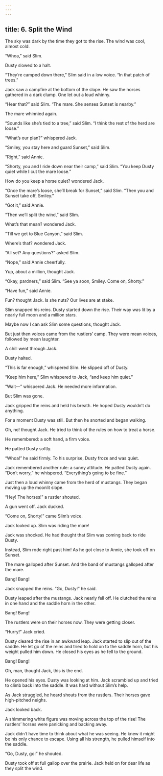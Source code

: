 ```yaml
---
---
---
```

title: 6. Split the Wind
---



The sky was dark by the time they got to the rise. The wind was cool, almost cold.

“Whoa,” said Slim.

Dusty slowed to a halt.

“They’re camped down there,” Slim said in a low voice. “In that patch of trees.”

Jack saw a campfire at the bottom of the slope. He saw the horses gathered in a dark clump. One let out a loud whinny.

“Hear that?” said Slim. “The mare. She senses Sunset is nearby.”

The mare whinnied again.

“Sounds like she’s tied to a tree,” said Slim. “I think the rest of the herd are loose.”

“What’s our plan?” whispered Jack.

“Smiley, you stay here and guard Sunset,” said Slim.

“Right,” said Annie.

“Shorty, you and I ride down near their camp,” said Slim. “You keep Dusty quiet while I cut the mare loose.”

How do you keep a horse quiet? wondered Jack.

“Once the mare’s loose, she’ll break for Sunset,” said Slim. “Then you and Sunset take off, Smiley.”

“Got it,” said Annie.

“Then we’ll split the wind,” said Slim.

What’s that mean? wondered Jack.

“Till we get to Blue Canyon,” said Slim.

Where’s that? wondered Jack.

“All set? Any questions?” asked Slim.

“Nope,” said Annie cheerfully.

Yup, about a million, thought Jack.

“Okay, pardners,” said Slim. “See ya soon, Smiley. Come on, Shorty.”

“Have fun,” said Annie.

Fun? thought Jack. Is she nuts? Our lives are at stake.

Slim snapped his reins. Dusty started down the rise. Their way was lit by a nearly full moon and a million stars.

Maybe now I can ask Slim some questions, thought Jack.

But just then voices came from the rustlers’ camp. They were mean voices, followed by mean laughter.

A chill went through Jack.

Dusty halted.

“This is far enough,” whispered Slim. He slipped off of Dusty.

“Keep him here,” Slim whispered to Jack, “and keep him quiet.”

“Wait—” whispered Jack. He needed more information.

But Slim was gone.

Jack gripped the reins and held his breath. He hoped Dusty wouldn’t do anything.

For a moment Dusty was still. But then he snorted and began walking.

Oh, no! thought Jack. He tried to think of the rules on how to treat a horse.

He remembered: a soft hand, a firm voice.

He patted Dusty softly.

“Whoa!” he said firmly. To his surprise, Dusty froze and was quiet.

Jack remembered another rule: a sunny attitude. He patted Dusty again. “Don’t worry,” he whispered. “Everything’s going to be fine.”

Just then a loud whinny came from the herd of mustangs. They began moving up the moonlit slope.

“Hey! The horses!” a rustler shouted.



A gun went off. Jack ducked.

“Come on, Shorty!” came Slim’s voice.

Jack looked up. Slim was riding the mare!

Jack was shocked. He had thought that Slim was coming back to ride Dusty.

Instead, Slim rode right past him! As he got close to Annie, she took off on Sunset.

The mare galloped after Sunset. And the band of mustangs galloped after the mare.

Bang! Bang!

Jack snapped the reins. “Go, Dusty!” he said.

Dusty leaped after the mustangs. Jack nearly fell off. He clutched the reins in one hand and the saddle horn in the other.

Bang! Bang!

The rustlers were on their horses now. They were getting closer.

“Hurry!” Jack cried.

Dusty cleared the rise in an awkward leap. Jack started to slip out of the saddle. He let go of the reins and tried to hold on to the saddle horn, but his weight pulled him down. He closed his eyes as he fell to the ground.

Bang! Bang!

Oh, man, thought Jack, this is the end.

He opened his eyes. Dusty was looking at him. Jack scrambled up and tried to climb back into the saddle. It was hard without Slim’s help.

As Jack struggled, he heard shouts from the rustlers. Their horses gave high-pitched neighs.

Jack looked back.

A shimmering white figure was moving across the top of the rise! The rustlers’ horses were panicking and backing away.

Jack didn’t have time to think about what he was seeing. He knew it might be his only chance to escape. Using all his strength, he pulled himself into the saddle.

“Go, Dusty, go!” he shouted.

Dusty took off at full gallop over the prairie. Jack held on for dear life as they split the wind.